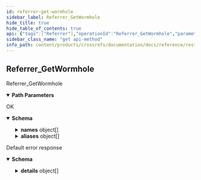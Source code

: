 ```yaml
---
id: referrer-get-wormhole
sidebar_label: Referrer_GetWormhole
hide_title: true
hide_table_of_contents: true
api: {"tags":["Referrer"],"operationId":"Referrer_GetWormhole","parameters":[{"name":"namespace","in":"path","description":"The namespace id.","required":true,"schema":{"type":"string"}},{"name":"*","in":"path","description":"The * id.","required":true,"schema":{"type":"string"}}],"responses":{"200":{"description":"OK","content":{"application/json":{"schema":{"type":"object","properties":{"name":{"type":"string"},"names":{"type":"array","items":{"type":"object","properties":{"text":{"type":"string"},"localization":{"type":"string"}}},"description":"The names of te content"},"aliases":{"type":"array","items":{"type":"object","properties":{"text":{"type":"string"},"localization":{"type":"string"}}},"description":"The aliases of te content"},"image":{"type":"string","description":"raw bytes of image","format":"bytes"},"imageUrl":{"type":"string","description":"url of the image"},"type":{"type":"string","description":"type of the content"},"subtype":{"type":"string","description":"subtype of the content"},"externalUrl":{"type":"string","description":"external url of the content"},"publishingType":{"type":"string","description":"type of publication"},"isParody":{"type":"boolean","description":"the content is parody of another content"},"identifier":{"type":"string","description":"identifier"},"date":{"type":"string","description":"most significant date","format":"date-time"},"parentName":{"type":"string","description":"parent's resource name useful for chapters and episodes to know which content it refers"},"parentExternalUrl":{"type":"string","description":"prant external url"}}}}}},"default":{"description":"Default error response","content":{"application/json":{"schema":{"type":"object","properties":{"code":{"type":"integer","description":"The status code, which should be an enum value of [google.rpc.Code][google.rpc.Code].","format":"int32"},"message":{"type":"string","description":"A developer-facing error message, which should be in English. Any user-facing error message should be localized and sent in the [google.rpc.Status.details][google.rpc.Status.details] field, or localized by the client."},"details":{"type":"array","items":{"type":"object","properties":{"@type":{"type":"string","description":"The type of the serialized message."}},"additionalProperties":true,"description":"Contains an arbitrary serialized message along with a @type that describes the type of the serialized message."},"description":"A list of messages that carry the error details.  There is a common set of message types for APIs to use."}},"description":"The `Status` type defines a logical error model that is suitable for different programming environments, including REST APIs and RPC APIs. It is used by [gRPC](https://github.com/grpc). Each `Status` message contains three pieces of data: error code, error message, and error details. You can find out more about this error model and how to work with it in the [API Design Guide](https://cloud.google.com/apis/design/errors)."}}}}},"description":"Referrer_GetWormhole","method":"get","path":"/v1alpha1/wormhole/namespaces/{namespace}/*/{*}","servers":[{"url":"https://crossrefs.animeapis.com"}],"info":{"title":"animeshon.crossrefs","version":"v1alpha1"}}
sidebar_class_name: "get api-method"
info_path: content/products/crossrefs/documentation/docs/reference/rest/v1alpha1/animeshon-crossrefs
---
```



## Referrer_GetWormhole



Referrer_GetWormhole

<details style={{"marginBottom":"1rem"}} data-collapsed={false} open={true}><summary style={{}}><strong>Path Parameters</strong></summary><div><ul><ParamsItem className={"paramsItem"} param={{"name":"namespace","in":"path","description":"The namespace id.","required":true,"schema":{"type":"string"}}}></ParamsItem><ParamsItem className={"paramsItem"} param={{"name":"*","in":"path","description":"The * id.","required":true,"schema":{"type":"string"}}}></ParamsItem></ul></div></details><div><ApiTabs><TabItem label={"200"} value={"200"}><div>

OK

</div><div><details style={{}} data-collapsed={false} open={true}><summary style={{"textAlign":"left"}}><strong>Schema</strong></summary><div style={{"textAlign":"left","marginLeft":"1rem"}}></div><ul style={{"marginLeft":"1rem"}}><SchemaItem collapsible={false} name={"name"} required={false} schemaDescription={undefined} schemaName={"string"} qualifierMessage={undefined}></SchemaItem><SchemaItem collapsible={true} className={"schemaItem"}><details style={{}}><summary style={{}}><strong>names</strong><span style={{"opacity":"0.6"}}> object[]</span></summary><div style={{"marginLeft":"1rem"}}><div style={{"marginTop":".5rem","marginBottom":".5rem"}}>

The names of te content

</div><ul><SchemaItem collapsible={false} name={"text"} required={false} schemaDescription={undefined} schemaName={"string"} qualifierMessage={undefined}></SchemaItem><SchemaItem collapsible={false} name={"localization"} required={false} schemaDescription={undefined} schemaName={"string"} qualifierMessage={undefined}></SchemaItem></ul></div></details></SchemaItem><SchemaItem collapsible={true} className={"schemaItem"}><details style={{}}><summary style={{}}><strong>aliases</strong><span style={{"opacity":"0.6"}}> object[]</span></summary><div style={{"marginLeft":"1rem"}}><div style={{"marginTop":".5rem","marginBottom":".5rem"}}>

The aliases of te content

</div><ul><SchemaItem collapsible={false} name={"text"} required={false} schemaDescription={undefined} schemaName={"string"} qualifierMessage={undefined}></SchemaItem><SchemaItem collapsible={false} name={"localization"} required={false} schemaDescription={undefined} schemaName={"string"} qualifierMessage={undefined}></SchemaItem></ul></div></details></SchemaItem><SchemaItem collapsible={false} name={"image"} required={false} schemaDescription={"raw bytes of image"} schemaName={"bytes"} qualifierMessage={undefined}></SchemaItem><SchemaItem collapsible={false} name={"imageUrl"} required={false} schemaDescription={"url of the image"} schemaName={"string"} qualifierMessage={undefined}></SchemaItem><SchemaItem collapsible={false} name={"type"} required={false} schemaDescription={"type of the content"} schemaName={"string"} qualifierMessage={undefined}></SchemaItem><SchemaItem collapsible={false} name={"subtype"} required={false} schemaDescription={"subtype of the content"} schemaName={"string"} qualifierMessage={undefined}></SchemaItem><SchemaItem collapsible={false} name={"externalUrl"} required={false} schemaDescription={"external url of the content"} schemaName={"string"} qualifierMessage={undefined}></SchemaItem><SchemaItem collapsible={false} name={"publishingType"} required={false} schemaDescription={"type of publication"} schemaName={"string"} qualifierMessage={undefined}></SchemaItem><SchemaItem collapsible={false} name={"isParody"} required={false} schemaDescription={"the content is parody of another content"} schemaName={"boolean"} qualifierMessage={undefined}></SchemaItem><SchemaItem collapsible={false} name={"identifier"} required={false} schemaDescription={"identifier"} schemaName={"string"} qualifierMessage={undefined}></SchemaItem><SchemaItem collapsible={false} name={"date"} required={false} schemaDescription={"most significant date"} schemaName={"date-time"} qualifierMessage={undefined}></SchemaItem><SchemaItem collapsible={false} name={"parentName"} required={false} schemaDescription={"parent's resource name useful for chapters and episodes to know which content it refers"} schemaName={"string"} qualifierMessage={undefined}></SchemaItem><SchemaItem collapsible={false} name={"parentExternalUrl"} required={false} schemaDescription={"prant external url"} schemaName={"string"} qualifierMessage={undefined}></SchemaItem></ul></details></div></TabItem><TabItem label={"default"} value={"default"}><div>

Default error response

</div><div><details style={{}} data-collapsed={false} open={true}><summary style={{"textAlign":"left"}}><strong>Schema</strong></summary><div style={{"textAlign":"left","marginLeft":"1rem"}}></div><ul style={{"marginLeft":"1rem"}}><SchemaItem collapsible={false} name={"code"} required={false} schemaDescription={"The status code, which should be an enum value of [google.rpc.Code][google.rpc.Code]."} schemaName={"int32"} qualifierMessage={undefined}></SchemaItem><SchemaItem collapsible={false} name={"message"} required={false} schemaDescription={"A developer-facing error message, which should be in English. Any user-facing error message should be localized and sent in the [google.rpc.Status.details][google.rpc.Status.details] field, or localized by the client."} schemaName={"string"} qualifierMessage={undefined}></SchemaItem><SchemaItem collapsible={true} className={"schemaItem"}><details style={{}}><summary style={{}}><strong>details</strong><span style={{"opacity":"0.6"}}> object[]</span></summary><div style={{"marginLeft":"1rem"}}><div style={{"marginTop":".5rem","marginBottom":".5rem"}}>

A list of messages that carry the error details.  There is a common set of message types for APIs to use.

</div><ul><SchemaItem collapsible={false} name={"@type"} required={false} schemaDescription={"The type of the serialized message."} schemaName={"string"} qualifierMessage={undefined}></SchemaItem></ul></div></details></SchemaItem></ul></details></div></TabItem></ApiTabs></div>
      